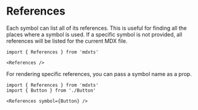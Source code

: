 # References

Each symbol can list all of its references. This is useful for finding all the places where a symbol is used. If a specific symbol is not provided, all references will be listed for the current MDX file.

```mdx
import { References } from 'mdxts'

<References />
```

For rendering specific references, you can pass a symbol name as a prop.

```mdx
import { References } from 'mdxts'
import { Button } from './Button'

<References symbol={Button} />
```
